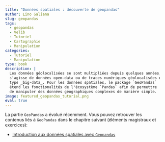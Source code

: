 ```yaml
---
title: "Données spatiales : découverte de geopandas"
author: Lino Galiana
slug: geopandas
tags:
  - geopandas
  - Velib
  - Tutoriel
  - Cartographie
  - Manipulation
categories:
  - Tutoriel
  - Manipulation
type: book
description: |
  Les données géolocalisées se sont multipliées depuis quelques années, qu'il
  s'agisse de données open-data ou de traces numériques géolocalisées de
  type _big-data_. Pour les données spatiales, le package `GeoPandas`
  étend les fonctionalités de l'écosystème `Pandas` afin de permettre
  de manipuler des données géographiques complexes de manière simple.
image: featured_geopandas_tutorial.png
eval: true
---
```



La partie `GeoPandas` a évolué récemment. Vous pouvez retrouver les contenus liés à `GeoPandas` dans le chapitre suivant (éléments magistraux et exercices):

- [Introduction aux données spatiales avec `Geopandas`](/content/manipulation/03_geopandas_intro.qmd)

